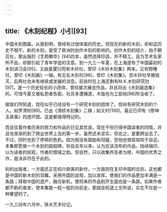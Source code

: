 ```yaml
---
---
---
```

title: 《木刻纪程》小引[93]
---




中国木刻图画，从唐到明，曾经有过很体面的历史。但现在的新的木刻，却和这历史不相干。新的木刻，是受了欧洲的创作木刻的影响的。创作木刻的绍介，始于朝花社，那出版的《艺苑朝华》[94]四本，虽然选择印造，并不精工，且为艺术名家所不齿，却颇引起了青年学徒的注意。到一九三一年夏，在上海遂有了中国最初的木刻讲习会[95]。又由是蔓衍而有木铃社，曾印《木铃木刻集》两本。又有野穗社，曾印《木刻画》一辑。有无名木刻社[96]，曾印《木刻集》。但木铃社早被毁灭，后两社也未有继续或发展的消息。前些时在上海还剩有M.K.木刻研究社[97]，是一个历史较长的小团体，曾经屡次展览作品，并且将出《木刻画选集》的，可惜今夏又被私怨者告密。社员多遭捕逐，木版也为工部局[98]所没收了。

据我们所知道，现在似乎已经没有一个研究木刻的团体了。但尚有研究木刻的个人。如罗清桢[99]，已出《清桢木刻集》二辑；如又村[100]，最近已印有《廖坤玉故事》的连环图。这是都值得特记的。

而且仗着作者历来的努力和作品的日见其优良，现在不但已得中国读者的同情，并且也渐渐的到了跨出世界上去的第一步。虽然还未坚实，但总之，是要跨出去了。不过，同时也到了停顿的危机。因为倘没有鼓励和切磋，恐怕也很容易陷于自足。本集即愿做一个木刻的路程碑，将自去年以来，认为应该流布的作品，陆续辑印，以为读者的综观，作者的借镜之助。但自然，只以收集所及者为限，中国的优秀之作，是决非尽在于此的。

别的出版者，一方面还正在绍介欧美的新作，一方面则在复印中国的古刻，这也都是中国的新木刻的羽翼。采用外国的良规，加以发挥，使我们的作品更加丰满是一条路；择取中国的遗产，融合新机，使将来的作品别开生面也是一条路。如果作者都不断的奋发，使本集能一程一程的向前走，那就会知道上文所说，实在不仅是一种奢望的了。

一九三四年六月中，铁木艺术社记。
